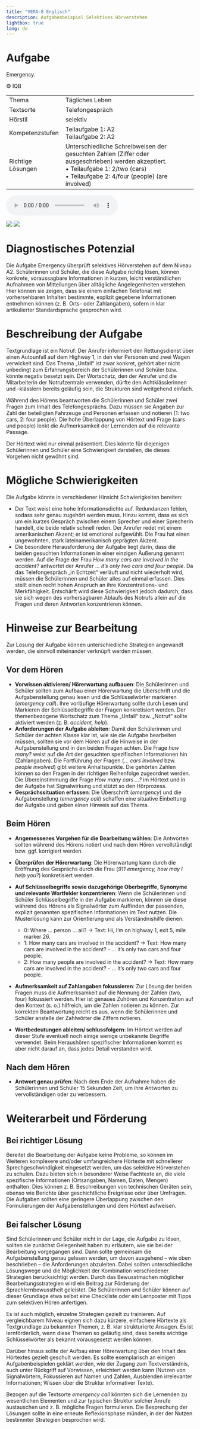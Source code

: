 ```yaml
---
title: "VERA-8 Englisch"
description: Aufgabenbeispiel Selektives Hörverstehen
lightbox: true
lang: de
---
```


# Aufgabe

:::{.task-header}
Emergency.

&copy; IQB
:::

::: {.grid}

:::{.g-col-xl-5 .g-col-12}

```{=html}
<table class="task-properties">
  <tbody>
    <tr>
      <td>Thema</td>
      <td>Tägliches Leben</td>
    </tr>
    <tr>
      <td>Textsorte</td>
      <td>Telefongespräch</td>
    </tr>
    <tr>
      <td>Hörstil</td>
      <td>selektiv</td>
    </tr>
    <tr>
      <td>Kompetenzstufen</td>
      <td>
        Teilaufgabe 1: A2<br/>
        Teilaufgabe 2: A2
      </td>
    </tr>
    <tr>
      <td>Richtige Lösungen</td>
      <td>Unterschiedliche Schreibweisen der gesuchten Zahlen (Ziffer oder ausgeschrieben) werden akzeptiert.<br/>
&bull; Teilaufgabe 1: 2/two (cars)<br/>
&bull; Teilaufgabe 2: 4/four (people) (are involved)
      </td>
    </tr>
  </tbody>
</table>
```
:::

:::{.g-col-xl-7 .g-col-12}

<audio controls src="emergency.mp3"></audio>
![](emergency1.jpg)
![](emergency2.jpg)
:::

:::

# Diagnostisches Potenzial

Die Aufgabe Emergency überprüft selektives Hörverstehen auf dem Niveau A2. Schülerinnen und Schüler, die diese Aufgabe richtig lösen, können konkrete, voraussagbare Informationen in kurzen, leicht verständlichen Aufnahmen von Mitteilungen über alltägliche Angelegenheiten verstehen. Hier können sie zeigen, dass sie einem einfachen Telefonat mit vorhersehbaren Inhalten bestimmte, explizit gegebene Informationen entnehmen können (z. B. Orts- oder Zahlangaben), sofern in klar artikulierter Standardsprache gesprochen wird.

# Beschreibung der Aufgabe

Textgrundlage ist ein Notruf: Der Anrufer informiert den Rettungsdienst über einen Autounfall auf dem Highway 1, in den vier Personen und zwei Wagen verwickelt sind. Das Thema „Unfall“ ist zwar konkret, gehört aber nicht unbedingt zum Erfahrungsbereich der Schülerinnen und Schüler bzw. könnte negativ besetzt sein. Der Wortschatz, den der Anrufer und die Mitarbeiterin der Notrufzentrale verwenden, dürfte den Achtklässlerinnen und -klässlern bereits geläufig sein, die Strukturen sind weitgehend einfach.

Während des Hörens beantworten die Schülerinnen und Schüler zwei Fragen zum Inhalt des Telefongesprächs. Dazu müssen sie Angaben zur Zahl der beteiligten Fahrzeuge und Personen erfassen und notieren (1: two cars, 2: four people). Die hohe Überlappung von Hörtext und Frage (cars und people) lenkt die Aufmerksamkeit der Lernenden auf die relevante Passage.

Der Hörtext wird nur einmal präsentiert. Dies könnte für diejenigen Schülerinnen und Schüler eine Schwierigkeit darstellen, die dieses Vorgehen nicht gewöhnt sind.

# Mögliche Schwierigkeiten

Die Aufgabe könnte in verschiedener Hinsicht Schwierigkeiten bereiten:

* Der Text weist eine hohe Informationsdichte auf. Redundanzen fehlen, sodass sehr genau zugehört werden muss. Hinzu kommt, dass es sich um ein kurzes Gespräch zwischen einem Sprecher und einer Sprecherin handelt, die beide relativ schnell reden. Der Anrufer redet mit einem amerikanischen Akzent; er ist emotional aufgewühlt. Die Frau hat einen ungewohnten, stark lateinamerikanisch geprägten Akzent. 
* Die besondere Herausforderung der Aufgabe liegt darin, dass die beiden gesuchten Informationen in einer einzigen Äußerung genannt werden. Auf die Frage der Frau *How many cars are involved in the accident?* antwortet der Anrufer … *it’s only two cars and four people*. Da das Telefongespräch „in Echtzeit“ verläuft und nicht wiederholt wird, müssen die Schülerinnen und Schüler alles auf einmal erfassen. Dies stellt einen recht hohen Anspruch an ihre Konzentrations- und Merkfähigkeit. Entschärft wird diese Schwierigkeit jedoch dadurch, dass sie sich wegen des vorhersagbaren Ablaufs des Notrufs allein auf die Fragen und deren Antworten konzentrieren können.

# Hinweise zur Bearbeitung

Zur Lösung der Aufgabe können unterschiedliche Strategien angewandt werden, die sinnvoll miteinander verknüpft werden müssen. 

## Vor dem Hören

* **Vorwissen aktivieren/ Hörerwartung aufbauen**: Die Schülerinnen und Schüler sollten zum Aufbau einer Hörerwartung die Überschrift und die Aufgabenstellung genau lesen und die Schlüsselwörter markieren (*emergency call*). Ihre vorläufige Hörerwartung sollte durch Lesen und Markieren der Schlüsselbegriffe der Fragen konkretisiert werden. Der themenbezogene Wortschatz zum Thema „Unfall“ bzw. „Notruf“ sollte aktiviert werden (z. B. *accident, help*).
* **Anforderungen der Aufgabe ableiten**: Damit den Schülerinnen und Schüler der achten Klasse klar ist, wie sie die Aufgabe bearbeiten müssen, sollten sie vor dem Hören auf die Hinweise in der Aufgabenstellung und in den beiden Fragen achten. Die Frage *how many?* weist auf die Art der gesuchten spezifischen Informationen hin (Zahlangaben). Die Fortführung der Fragen (... *cars involved* bzw. *people involved*) gibt weitere Anhaltspunkte. Die gehörten Zahlen können so den Fragen in der richtigen Reihenfolge zugeordnet werden. Die Übereinstimmung der Frage *How many cars …?* im Hörtext und in der Aufgabe hat Signalwirkung und stützt so den Hörprozess.
* **Gesprächssituation erfassen**: Die Überschrift (*emergency*) und die Aufgabenstellung (*emergency call*) schaffen eine situative Einbettung der Aufgabe und geben einen Hinweis auf das Thema.

## Beim Hören

* **Angemessenes Vorgehen für die Bearbeitung wählen**: Die Antworten sollten während des Hörens notiert und nach dem Hören vervollständigt bzw. ggf. korrigiert werden. 
* **Überprüfen der Hörerwartung**: Die Hörerwartung kann durch die Eröffnung des Gesprächs durch die Frau (*911 emergency, how may I help you?*) konkretisiert werden.
* **Auf Schlüsselbegriffe sowie dazugehörige Oberbegriffe, Synonyme und relevante Wortfelder konzentrieren**: Wenn die Schülerinnen und Schüler Schlüsselbegriffe in der Aufgabe markieren, können sie diese während des Hörens als Signalwörter zum Auffinden der passenden, explizit genannten spezifischen Informationen im Text nutzen. Die Musterlösung kann zur Orientierung und als Verständnishilfe dienen:

  * 0: [Where … person … all]{.highlight}? &rarr; Text: Hi, I’m [on highway 1, exit 5, mile marker 26]{.highlight}. 
  * 1: [How many cars]{.highlight} are involved in the [accident]{.highlight}? &rarr; Text: [How many cars]{.highlight} are involved in the [accident]{.highlight}? - … it’s only [two cars]{.highlight} and four people.
  * 2: [How many people]{.highlight} are involved in the [accident]{.highlight}? &rarr; Text: [How many cars]{.highlight} are involved in the [accident]{.highlight}? - … it’s only two cars and [four people]{.highlight}.

* **Aufmerksamkeit auf Zahlangaben fokussieren**: Zur Lösung der beiden Fragen muss die Aufmerksamkeit auf die Nennung der Zahlen (two, four) fokussiert werden. Hier ist genaues Zuhören und Konzentration auf den Kontext (s. o.) hilfreich, um die Zahlen notieren zu können. Zur korrekten Beantwortung reicht es aus, wenn die Schülerinnen und Schüler anstelle der Zahlwörter die Ziffern notieren.
* **Wortbedeutungen ableiten/ schlussfolgern**: Im Hörtext werden auf dieser Stufe eventuell noch einige wenige unbekannte Begriffe verwendet. Beim Heraushören spezifischer Informationen kommt es aber nicht darauf an, dass jedes Detail verstanden wird. 

## Nach dem Hören

* **Antwort genau prüfen**: Nach dem Ende der Aufnahme haben die Schülerinnen und Schüler 15 Sekunden Zeit, um ihre Antworten zu vervollständigen oder zu verbessern. 

# Weiterarbeit und Förderung

## Bei richtiger Lösung

Bereitet die Bearbeitung der Aufgabe keine Probleme, so können im Weiteren komplexere und/oder umfangreichere Hörtexte mit schnellerer Sprechgeschwindigkeit eingesetzt werden, um das selektive Hörverstehen zu schulen. Dazu bieten sich in besonderer Weise Fachtexte an, die viele spezifische Informationen (Ortsangaben, Namen, Daten, Mengen) enthalten. Dies können z. B. Beschreibungen von technischen Geräten sein, ebenso wie Berichte über geschichtliche Ereignisse oder über Umfragen. Die Aufgaben sollten eine geringere Überlappung zwischen den Formulierungen der Aufgabenstellungen und dem Hörtext aufweisen.

## Bei falscher Lösung

Sind Schülerinnen und Schüler nicht in der Lage, die Aufgabe zu lösen, sollten sie zunächst Gelegenheit haben zu erläutern, wie sie bei der Bearbeitung vorgegangen sind. Dann sollte gemeinsam die Aufgabenstellung genau gelesen werden, um davon ausgehend – wie oben beschrieben – die Anforderungen abzuleiten. Dabei sollten unterschiedliche Lösungswege und die Möglichkeit der Kombination verschiedener Strategien berücksichtigt werden. Durch das Bewusstmachen möglicher Bearbeitungsstrategien wird ein Beitrag zur Förderung der Sprachlernbewusstheit geleistet. Die Schülerinnen und Schüler können auf dieser Grundlage etwa selbst eine Checkliste oder ein Lernposter mit Tipps zum selektiven Hören anfertigen.

Es ist auch möglich, einzelne Strategien gezielt zu trainieren. Auf vergleichbarem Niveau eignen sich dazu kürzere, einfachere Hörtexte als Textgrundlage zu bekannten Themen, z. B. klar strukturierte Ansagen. Es ist lernförderlich, wenn diese Themen so geläufig sind, dass bereits wichtige Schlüsselwörter als bekannt vorausgesetzt werden können.

Darüber hinaus sollte der Aufbau einer Hörerwartung über den Inhalt des Hörtextes gezielt geschult werden. Es sollte exemplarisch an einigen Aufgabenbeispielen geklärt werden, wie der Zugang zum Textverständnis, auch unter Rückgriff auf Vorwissen, erleichtert werden kann (Nutzen von Signalwörtern, Fokussieren auf Namen und Zahlen, Ausblenden irrelevanter Informationen; Wissen über die Struktur informativer Texte).

Bezogen auf die Textsorte *emergency call* könnten sich die Lernenden zu wesentlichen Elementen und zur typischen Struktur solcher Anrufe austauschen und z. B. mögliche Fragen formulieren. Die Besprechung der Lösungen sollte in eine erneute Reflexionsphase münden, in der der Nutzen bestimmter Strategien besprochen wird.
